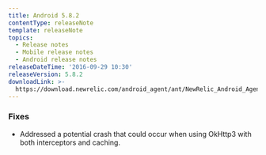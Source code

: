 ```yaml
---
title: Android 5.8.2
contentType: releaseNote
template: releaseNote
topics:
  - Release notes
  - Mobile release notes
  - Android release notes
releaseDateTime: '2016-09-29 10:30'
releaseVersion: 5.8.2
downloadLink: >-
  https://download.newrelic.com/android_agent/ant/NewRelic_Android_Agent_5.8.2.zip
---
```


### Fixes

* Addressed a potential crash that could occur when using OkHttp3 with both interceptors and caching.
